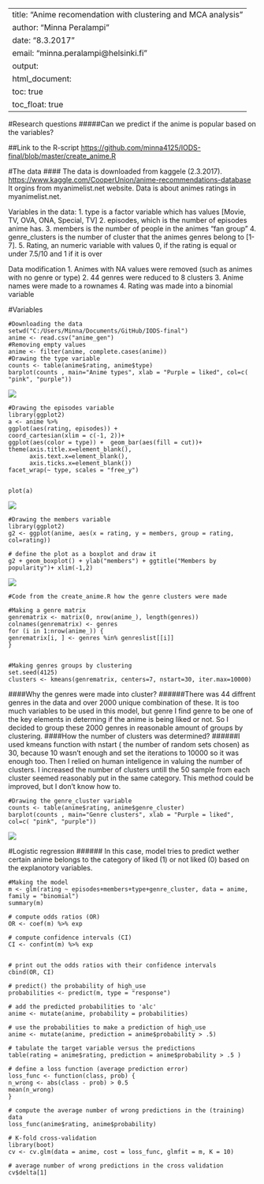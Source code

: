
---
title: "Anime recomendation with clustering and MCA analysis"
author: "Minna Peralampi"
date: "8.3.2017"
email: "minna.peralampi@helsinki.fi"
output:
  html_document:
    toc: true
    toc_float: true
---


#Research questions
#####Can we predict if the anime is popular based on the variables?

##Link to the R-script
<https://github.com/minna4125/IODS-final/blob/master/create_anime.R>

       
#The data
#### The data is downloaded from kaggele (2.3.2017).
<https://www.kaggle.com/CooperUnion/anime-recommendations-database>
It orgins from myanimelist.net website.
Data is about animes ratings in myanimelist.net.

Variables in the data:
1. type is a factor variable which has values [Movie, TV, OVA, ONA, Special, TV]
2. episodes, which is the number of episodes anime has.
3. members is the number of people in the animes "fan group"
4. genre_clusters is the number of cluster that the animes genres belong to [1-7].
5. Rating, an numeric variable with values 0, if the rating is equal or under 7.5/10 and 1 if it is over


Data modification
  1. Animes with NA values were removed (such as animes with no genre or type)
  2. 44 genres were reduced to 8 clusters 
  3. Anime names were made to a rownames
  4. Rating was made into a binomial variable
  
#Variables

    #Downloading the data
    setwd("C:/Users/Minna/Documents/GitHub/IODS-final")
    anime <- read.csv("anime_gen")
    #Removing empty values
    anime <- filter(anime, complete.cases(anime))
    #Drawing the type variable
    counts <- table(anime$rating, anime$type)
    barplot(counts , main="Anime types", xlab = "Purple = liked", col=c( "pink", "purple"))
    
    
![](anime_types2.png)


    #Drawing the episodes variable
    library(ggplot2)
    a <- anime %>% 
    ggplot(aes(rating, episodes)) +
    coord_cartesian(xlim = c(-1, 2))+
    ggplot(aes(color = type)) +  geom_bar(aes(fill = cut))+
    theme(axis.title.x=element_blank(),
          axis.text.x=element_blank(),
          axis.ticks.x=element_blank())
    facet_wrap(~ type, scales = "free_y")
    
   
    plot(a)
  
![](anime_episodes.png)



    #Drawing the members variable
    library(ggplot2)
    g2 <- ggplot(anime, aes(x = rating, y = members, group = rating, col=rating))

    # define the plot as a boxplot and draw it
    g2 + geom_boxplot() + ylab("members") + ggtitle("Members by popularity")+ xlim(-1,2)


![](mep_pop.png)
    
    #Code from the create_anime.R how the genre clusters were made
    
    #Making a genre matrix
    genrematrix <- matrix(0, nrow(anime_), length(genres))
    colnames(genrematrix) <- genres
    for (i in 1:nrow(anime_)) {
    genrematrix[i, ] <- genres %in% genreslist[[i]]
    }
    

    #Making genres groups by clustering
    set.seed(4125)
    clusters <- kmeans(genrematrix, centers=7, nstart=30, iter.max=10000)
    
####Why the genres were made into cluster? 
######There was 44 diffrent genres in the data and over 2000 unique combination of these. It is too much variables to be used in this model, but genre I find genre to be one of the key elements in determing if the anime is being liked or not. So I decided to group these 2000 genres in reasonable amount of groups by clustering.
####How the number of clusters was determined? 
######I used kmeans function with nstart ( the number of random sets chosen) as 30, because 10 wasn't enough and set the iterations to 10000 so it was enough too. Then I relied on human inteligence in valuing the number of clusters. I increased the number of clusters untill the 50 sample from each cluster seemed reasonably put in the same category. This method could be improved, but I don't know how to.

    
   
    
    #Drawing the genre_cluster variable
    counts <- table(anime$rating, anime$genre_cluster)
    barplot(counts , main="Genre clusters", xlab = "Purple = liked", col=c( "pink", "purple"))
    
![](gc.png)



#Logistic regression
###### In this case, model tries to predict wether certain anime belongs to the category of liked (1) or not liked (0) based on the explanotory variables. 


    #Making the model
    m <- glm(rating ~ episodes+members+type+genre_cluster, data = anime, family = "binomial")
    summary(m)
    
    # compute odds ratios (OR)
    OR <- coef(m) %>% exp

    # compute confidence intervals (CI)
    CI <- confint(m) %>% exp
    

    # print out the odds ratios with their confidence intervals
    cbind(OR, CI)

    # predict() the probability of high_use
    probabilities <- predict(m, type = "response")

    # add the predicted probabilities to 'alc'
    anime <- mutate(anime, probability = probabilities)

    # use the probabilities to make a prediction of high_use
    anime <- mutate(anime, prediction = anime$probability > .5)

    # tabulate the target variable versus the predictions
    table(rating = anime$rating, prediction = anime$probability > .5 )
    
    # define a loss function (average prediction error)
    loss_func <- function(class, prob) {
    n_wrong <- abs(class - prob) > 0.5
    mean(n_wrong)
    }

    # compute the average number of wrong predictions in the (training) data
    loss_func(anime$rating, anime$probability)

    # K-fold cross-validation
    library(boot)
    cv <- cv.glm(data = anime, cost = loss_func, glmfit = m, K = 10)

    # average number of wrong predictions in the cross validation
    cv$delta[1]
    
